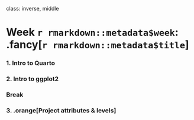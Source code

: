 
class: inverse, middle

# Week `r rmarkdown::metadata$week`: .fancy[`r rmarkdown::metadata$title`]

### 1. Intro to Quarto
### 2. Intro to ggplot2

### Break

### 3. .orange[Project attributes & levels]
